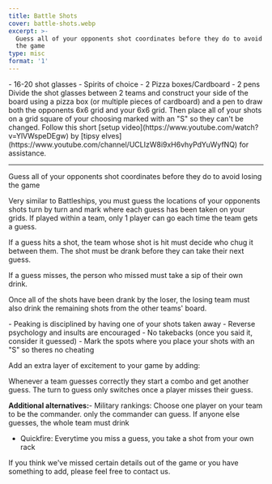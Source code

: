 ```yaml
---
title: Battle Shots
cover: battle-shots.webp
excerpt: >-
  Guess all of your opponents shot coordinates before they do to avoid losing
  the game
type: misc
format: '1'
---
```


<GameHero
  cover="/BeerGoggleGames/images/battle-shots.webp"
  alt="Battle Shots"
/>

<GameSection title="Equipment" icon="/BeerGoggleGames/images/liquor.webp">
-   16-20 shot glasses
-   Spirits of choice
-   2 Pizza boxes/Cardboard
-   2 pens
</GameSection>

<GameSection title="Setup" icon="/BeerGoggleGames/images/settings.webp">
Divide the shot glasses between 2 teams and construct your side of the board using a pizza box (or multiple pieces of cardboard) and a pen to draw both the opponents 6x6 grid and your 6x6 grid. Then place all of your shots on a grid square of your choosing marked with an "S" so they can't be changed. Follow this short [setup video](https://www.youtube.com/watch?v=YlVWspeDEgw) by [tipsy elves](https://www.youtube.com/channel/UCLIzW8i9xH6vhyPdYuWyfNQ) for assistance.

* * *
</GameSection>

<GameSection title="Aim of the Game" icon="/BeerGoggleGames/images/target.webp">
<p>Guess all of your opponents shot coordinates before they do to avoid losing the game</p>
</GameSection>

<GameSection title="How to Play" icon="/BeerGoggleGames/images/question.webp">
Very similar to Battleships, you must guess the locations of your opponents shots turn by turn and mark where each guess has been taken on your grids. If played within a team, only 1 player can go each time the team gets a guess.

If a guess hits a shot, the team whose shot is hit must decide who chug it between them. The shot must be drank before they can take their next guess.

If a guess misses, the person who missed must take a sip of their own drink.

Once all of the shots have been drank by the loser, the losing team must also drink the remaining shots from the other teams' board.
</GameSection>

<GameSection title="Rules" icon="/BeerGoggleGames/images/rules.webp">
-   Peaking is disciplined by having one of your shots taken away
-   Reverse psychology and insults are encouraged
-   No takebacks (once you said it, consider it guessed)
-   Mark the spots where you place your shots with an "S" so theres no cheating
</GameSection>

<GameSection title="Special Edition" icon="/BeerGoggleGames/images/special.webp">
<p>Add an extra layer of excitement to your game by adding:</p>
</GameSection>

<GameSection title="**COMBO guesses**" icon="/BeerGoggleGames/images/question.webp">
Whenever a team guesses correctly they start a combo and get another guess. The turn to guess only switches once a player misses their guess.

**Additional alternatives:**-   Military rankings: Choose one player on your team to be the commander. only the commander can guess. If anyone else guesses, the whole team must drink
-   Quickfire: Everytime you miss a guess, you take a shot from your own rack
</GameSection>

<ShareButtons title="Battle Shots" />

<FeedbackCard>
<p>If you think we've missed certain details out of the game or you have something to add, please feel free to contact us.</p>
</FeedbackCard>
